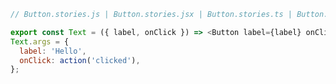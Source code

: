 ```js
// Button.stories.js | Button.stories.jsx | Button.stories.ts | Button.stories.tsx

export const Text = ({ label, onClick }) => <Button label={label} onClick={onClick} />;
Text.args = {
  label: 'Hello',
  onClick: action('clicked'),
};
```